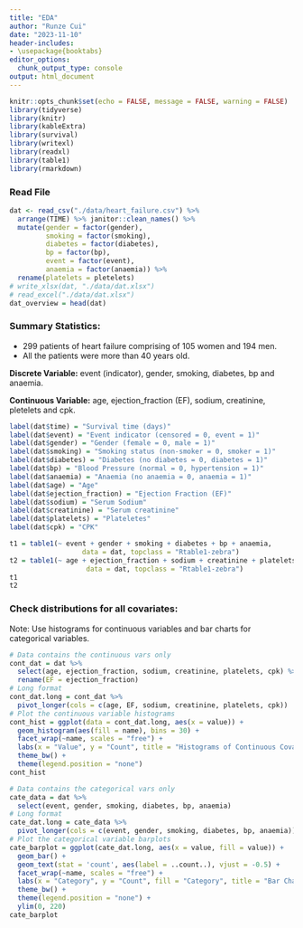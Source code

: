 ```yaml
---
title: "EDA"
author: "Runze Cui"
date: "2023-11-10"
header-includes:
- \usepackage{booktabs}
editor_options: 
  chunk_output_type: console
output: html_document
---
```


```r
knitr::opts_chunk$set(echo = FALSE, message = FALSE, warning = FALSE)
library(tidyverse)
library(knitr)
library(kableExtra)
library(survival)
library(writexl)
library(readxl)
library(table1)
library(rmarkdown)
```

### Read File

```r
dat <- read_csv("./data/heart_failure.csv") %>% 
  arrange(TIME) %>% janitor::clean_names() %>% 
  mutate(gender = factor(gender), 
         smoking = factor(smoking),
         diabetes = factor(diabetes),
         bp = factor(bp),
         event = factor(event),
         anaemia = factor(anaemia)) %>% 
  rename(platelets = pletelets)
# write_xlsx(dat, "./data/dat.xlsx")
# read_excel("./data/dat.xlsx")
dat_overview = head(dat)
```

### Summary Statistics:

- 299 patients of heart failure comprising of 105 women and 194 men.
- All the patients were more than 40 years old.

**Discrete Variable:** event (indicator), gender, smoking, diabetes, bp and anaemia.

**Continuous Variable:** age, ejection_fraction (EF), sodium, creatinine, pletelets and cpk.


```r
label(dat$time) = "Survival time (days)"
label(dat$event) = "Event indicator (censored = 0, event = 1)"
label(dat$gender) = "Gender (female = 0, male = 1)"
label(dat$smoking) = "Smoking status (non-smoker = 0, smoker = 1)"
label(dat$diabetes) = "Diabetes (no diabetes = 0, diabetes = 1)"
label(dat$bp) = "Blood Pressure (normal = 0, hypertension = 1)"
label(dat$anaemia) = "Anaemia (no anaemia = 0, anaemia = 1)"
label(dat$age) = "Age"
label(dat$ejection_fraction) = "Ejection Fraction (EF)"
label(dat$sodium) = "Serum Sodium"
label(dat$creatinine) = "Serum creatinine"
label(dat$platelets) = "Plateletes"
label(dat$cpk) = "CPK"

t1 = table1(~ event + gender + smoking + diabetes + bp + anaemia, 
                  data = dat, topclass = "Rtable1-zebra")
t2 = table1(~ age + ejection_fraction + sodium + creatinine + platelets + cpk, 
                   data = dat, topclass = "Rtable1-zebra")
t1
t2
```


### Check distributions for all covariates:

Note: Use histograms for continuous variables and bar charts for categorical variables.

```r
# Data contains the continuous vars only
cont_dat = dat %>% 
  select(age, ejection_fraction, sodium, creatinine, platelets, cpk) %>% 
  rename(EF = ejection_fraction)
# Long format 
cont_dat.long = cont_dat %>% 
  pivot_longer(cols = c(age, EF, sodium, creatinine, platelets, cpk))
# Plot the continuous variable histograms
cont_hist = ggplot(data = cont_dat.long, aes(x = value)) +
  geom_histogram(aes(fill = name), bins = 30) +
  facet_wrap(~name, scales = "free") +
  labs(x = "Value", y = "Count", title = "Histograms of Continuous Covariates") +
  theme_bw() +
  theme(legend.position = "none")
cont_hist

# Data contains the categorical vars only
cate_data = dat %>% 
  select(event, gender, smoking, diabetes, bp, anaemia)
# Long format 
cate_dat.long = cate_data %>% 
  pivot_longer(cols = c(event, gender, smoking, diabetes, bp, anaemia))
# Plot the categorical variable barplots
cate_barplot = ggplot(cate_dat.long, aes(x = value, fill = value)) +
  geom_bar() +
  geom_text(stat = 'count', aes(label = ..count..), vjust = -0.5) +
  facet_wrap(~name, scales = "free") +
  labs(x = "Category", y = "Count", fill = "Category", title = "Bar Charts of Categorical Covariates") +
  theme_bw() +
  theme(legend.position = "none") +
  ylim(0, 220)
cate_barplot
```



